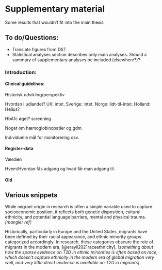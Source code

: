# Supplementary material {#sec-supplementary-material}

Some results that wouldn't fit into the main thesis

## To do/Questions:

-   Translate figures from DST
-   Statistical analyses section describes only main analyses. Should a summary of supplementary analyses be included (elsewhere?)?

### Introduction:

#### Clinical guidelines:

Historisk udvikling/perspektiv

Hvordan i udlandet? UK: intet. Sverige: intet. Norge: lidt-til-intet. Holland: Helius?

HbA1c øget? screening

Noget om hæmoglobinopatier og gdm.

Individuelle mål for monitorering osv.

#### Register-data

Værdien

Hvem/Hvordan fås adgang og hvad får man adgang til.

#### Old

## Various snippets

While migrant origin in research is often a simple variable used to capture socioeconomic position, it reflects both genetic disposition, cultural ethnicity, and potential language barriers, mental and physical trauma. *\[mangler ref\]*

Historically, particularly in Europe and the United States, migrants have been defined by their racial appearance, and ethnic minority groups categorized accordingly. In research, these categories obscure the role of migrants in the modern era, [@erayil2021raceethnicity]. *\[something about how the sparse evidence on T2D in ethnic minorities is often based on race, which doesn't capture ethnicity in the modern era of global migration very well, and very little direct evidence is available on T2D in migrants\]*.
